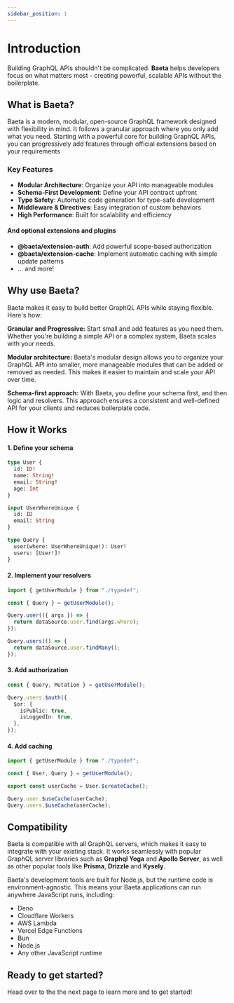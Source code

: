 ```yaml
---
sidebar_position: 1
---
```


# Introduction

Building GraphQL APIs shouldn't be complicated. **Baeta** helps developers focus on what matters most - creating powerful, scalable APIs without the boilerplate.

## What is Baeta?

Baeta is a modern, modular, open-source GraphQL framework designed with flexibility in mind. It follows a granular approach where you only add what you need. Starting with a powerful core for building GraphQL APIs, you can progressively add features through official extensions based on your requirements

### Key Features

- **Modular Architecture**: Organize your API into manageable modules
- **Schema-First Development**: Define your API contract upfront
- **Type Safety**: Automatic code generation for type-safe development
- **Middleware & Directives**: Easy integration of custom behaviors
- **High Performance**: Built for scalability and efficiency

#### And optional extensions and plugins

- **@baeta/extension-auth**: Add powerful scope-based authorization
- **@baeta/extension-cache**: Implement automatic caching with simple update patterns
- ... and more!

## Why use Baeta?

Baeta makes it easy to build better GraphQL APIs while staying flexible. Here's how:

**Granular and Progressive:** Start small and add features as you need them. Whether you're building a simple API or a complex system, Baeta scales with your needs.

**Modular architecture:** Baeta's modular design allows you to organize your GraphQL API into smaller, more manageable modules that can be added or removed as needed. This makes it easier to maintain and scale your API over time.

**Schema-first approach:** With Baeta, you define your schema first, and then logic and resolvers. This approach ensures a consistent and well-defined API for your clients and reduces boilerplate code.

## How it Works

#### 1. Define your schema

```graphql
type User {
  id: ID!
  name: String!
  email: String!
  age: Int
}

input UserWhereUnique {
  id: ID
  email: String
}

type Query {
  user(where: UserWhereUnique!): User!
  users: [User!]!
}
```

#### 2. Implement your resolvers

```typescript
import { getUserModule } from "./typedef";

const { Query } = getUserModule();

Query.user(({ args }) => {
  return dataSource.user.find(args.where);
});

Query.users(() => {
  return dataSource.user.findMany();
});
```

#### 3. Add authorization

```typescript
const { Query, Mutation } = getUserModule();

Query.users.$auth({
  $or: {
    isPublic: true,
    isLoggedIn: true,
  },
});
```

#### 4. Add caching

```typescript
import { getUserModule } from "./typedef";

const { User, Query } = getUserModule();

export const userCache = User.$createCache();

Query.user.$useCache(userCache);
Query.users.$useCache(userCache);
```

## Compatibility

Baeta is compatible with all GraphQL servers, which makes it easy to integrate with your existing stack. It works seamlessly with popular GraphQL server libraries such as **Graphql Yoga** and **Apollo Server**, as well as other popular tools like **Prisma**, **Drizzle** and **Kysely**.

Baeta's development tools are built for Node.js, but the runtime code is environment-agnostic. This means your Baeta applications can run anywhere JavaScript runs, including:

- Deno
- Cloudflare Workers
- AWS Lambda
- Vercel Edge Functions
- Bun
- Node.js
- Any other JavaScript runtime

## Ready to get started?

Head over to the the next page to learn more and to get started!
